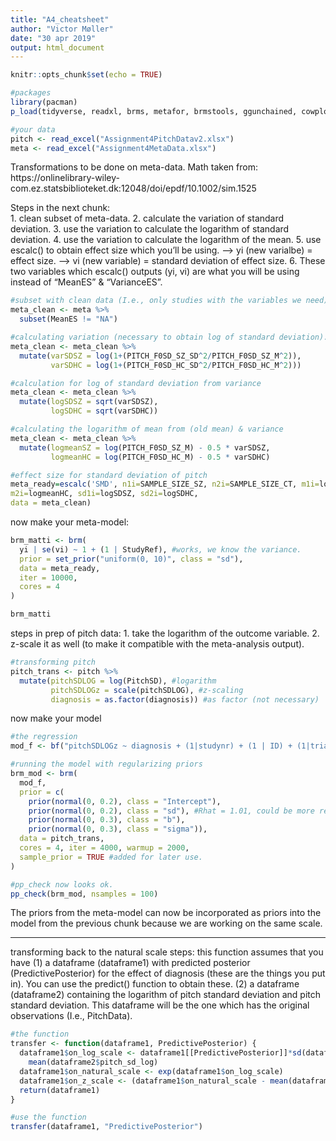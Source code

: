 ```yaml
---
title: "A4_cheatsheet"
author: "Victor Møller"
date: "30 apr 2019"
output: html_document
---
```



```r
knitr::opts_chunk$set(echo = TRUE)

#packages
library(pacman)
p_load(tidyverse, readxl, brms, metafor, brmstools, ggunchained, cowplot)

#your data
pitch <- read_excel("Assignment4PitchDatav2.xlsx")
meta <- read_excel("Assignment4MetaData.xlsx")
```

Transformations to be done on meta-data.
Math taken from: 
https://onlinelibrary-wiley-com.ez.statsbiblioteket.dk:12048/doi/epdf/10.1002/sim.1525

Steps in the next chunk:  
1. clean subset of meta-data. 
2. calculate the variation of standard deviation.
3. use the variation to calculate the logarithm of standard deviation.
4. use the variation to calculate the logarithm of the mean.
5. use escalc() to obtain effect size which you'll be using. 
--> yi (new varialbe) = effect size.
--> vi (new variable) = standard deviation of effect size. 
6. These two variables which escalc() outputs (yi, vi) are what you will be using instead of "MeanES" & "VarianceES". 

```r

#subset with clean data (I.e., only studies with the variables we need)
meta_clean <- meta %>%
  subset(MeanES != "NA")

#calculating variation (necessary to obtain log of standard deviation).
meta_clean <- meta_clean %>%
  mutate(varSDSZ = log(1+(PITCH_F0SD_SZ_SD^2/PITCH_F0SD_SZ_M^2)),
         varSDHC = log(1+(PITCH_F0SD_HC_SD^2/PITCH_F0SD_HC_M^2)))

#calculation for log of standard deviation from variance
meta_clean <- meta_clean %>%
  mutate(logSDSZ = sqrt(varSDSZ),
         logSDHC = sqrt(varSDHC))

#calculating the logarithm of mean from (old mean) & variance
meta_clean <- meta_clean %>%
  mutate(logmeanSZ = log(PITCH_F0SD_SZ_M) - 0.5 * varSDSZ,
         logmeanHC = log(PITCH_F0SD_HC_M) - 0.5 * varSDHC)

#effect size for standard deviation of pitch
meta_ready=escalc('SMD', n1i=SAMPLE_SIZE_SZ, n2i=SAMPLE_SIZE_CT, m1i=logmeanSZ,
m2i=logmeanHC, sd1i=logSDSZ, sd2i=logSDHC,
data = meta_clean)

```

now make your meta-model:

```r

brm_matti <- brm(
  yi | se(vi) ~ 1 + (1 | StudyRef), #works, we know the variance. 
  prior = set_prior("uniform(0, 10)", class = "sd"), 
  data = meta_ready, 
  iter = 10000,
  cores = 4
) 

brm_matti

```

steps in prep of pitch data: 
1. take the logarithm of the outcome variable.
2. z-scale it as well (to make it compatible with the meta-analysis output).

```r

#transforming pitch
pitch_trans <- pitch %>%
  mutate(pitchSDLOG = log(PitchSD), #logarithm
         pitchSDLOGz = scale(pitchSDLOG), #z-scaling 
         diagnosis = as.factor(diagnosis)) #as factor (not necessary)

```

now make your model

```r

#the regression
mod_f <- bf("pitchSDLOGz ~ diagnosis + (1|studynr) + (1 | ID) + (1|trial)")

#running the model with regularizing priors 
brm_mod <- brm(
  mod_f, 
  prior = c(
    prior(normal(0, 0.2), class = "Intercept"),
    prior(normal(0, 0.2), class = "sd"), #Rhat = 1.01, could be more regularizing.
    prior(normal(0, 0.3), class = "b"),
    prior(normal(0, 0.3), class = "sigma")),
  data = pitch_trans, 
  cores = 4, iter = 4000, warmup = 2000,
  sample_prior = TRUE #added for later use. 
)

#pp_check now looks ok. 
pp_check(brm_mod, nsamples = 100)

```

The priors from the meta-model can now be incorporated as priors into the model
from the previous chunk because we are working on the same scale. 

--------

transforming back to the natural scale
steps:
this function assumes that you have 
(1) a dataframe (dataframe1) with predicted posterior (PredictivePosterior) for the effect of diagnosis (these are the things you put in). You can use the predict() function to obtain these. 
(2) a dataframe (dataframe2) containing the logarithm of pitch standard deviation and pitch standard deviation. This dataframe will be the one which has the original observations (I.e., PitchData). 

```r

#the function
transfer <- function(dataframe1, PredictivePosterior) {
  dataframe1$on_log_scale <- dataframe1[[PredictivePosterior]]*sd(dataframe2$pitch_sd_log) +
    mean(dataframe2$pitch_sd_log)
  dataframe1$on_natural_scale <- exp(dataframe1$on_log_scale) 
  dataframe1$on_z_scale <- (dataframe1$on_natural_scale - mean(dataframe2$pitch_sd))/sd(dataframe2$pitch_sd)
  return(dataframe1)
}

#use the function
transfer(dataframe1, "PredictivePosterior")
```


